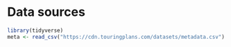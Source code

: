 # Data sources



```r
library(tidyverse)
meta <- read_csv("https://cdn.touringplans.com/datasets/metadata.csv")
```